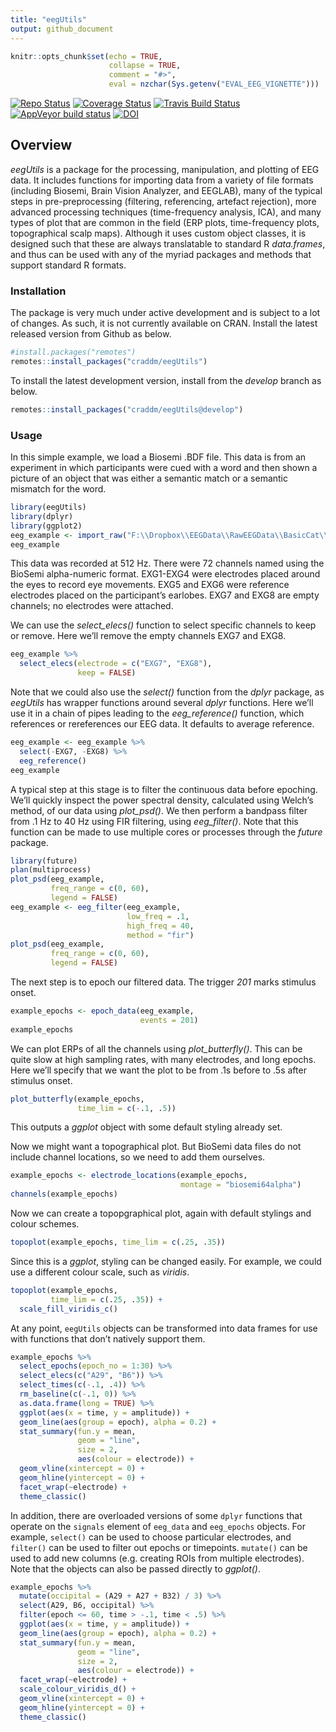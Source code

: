 ```yaml
---
title: "eegUtils"
output: github_document
---
```


```r
knitr::opts_chunk$set(echo = TRUE,
                      collapse = TRUE,
                      comment = "#>",
                      eval = nzchar(Sys.getenv("EVAL_EEG_VIGNETTE")))
```

[![Repo Status](http://www.repostatus.org/badges/latest/wip.svg)](http://www.repostatus.org/#wip)
[![Coverage Status](https://img.shields.io/codecov/c/github/craddm/eegUtils/master.svg)](https://codecov.io/github/craddm/eegUtils?branch=master) 
[![Travis Build Status](https://travis-ci.org/craddm/eegUtils.svg?branch=master)](https://travis-ci.org/craddm/eegUtils) 
[![AppVeyor build status](https://ci.appveyor.com/api/projects/status/github/craddm/eegUtils?branch=master&svg=true)](https://ci.appveyor.com/project/craddm/eegUtils)
[![DOI](https://zenodo.org/badge/85406871.svg)](https://zenodo.org/badge/latestdoi/85406871)

## Overview

*eegUtils* is a package for the processing, manipulation, and plotting of EEG data. It includes functions for importing data from a variety of file formats (including Biosemi, Brain Vision Analyzer, and EEGLAB), many of the typical steps in pre-preprocessing (filtering, referencing, artefact rejection), more advanced processing techniques (time-frequency analysis, ICA), and many types of plot that are common in the field (ERP plots, time-frequency plots, topographical scalp maps). Although it uses custom object classes, it is designed such that these are always translatable to standard R *data.frames*, and thus can be used with any of the myriad packages and methods that support standard R formats.

### Installation

The package is very much under active development and is subject to a lot of changes. As such, it is not currently available on CRAN. Install the latest released version from Github as below.

```r
#install.packages("remotes")
remotes::install_packages("craddm/eegUtils")
```

To install the latest development version, install from the *develop* branch as below.

```r
remotes::install_packages("craddm/eegUtils@develop")
```

### Usage

In this simple example, we load a Biosemi .BDF file. This data is from an experiment in which participants were cued with a word and then shown a picture of an object that was either a semantic match or a semantic mismatch for the word.

```r
library(eegUtils)
library(dplyr)
library(ggplot2)
eeg_example <- import_raw("F:\\Dropbox\\EEGData\\RawEEGData\\BasicCat\\S2B1.bdf")
eeg_example
```

This data was recorded at 512 Hz. There were 72 channels named using the BioSemi alpha-numeric format. EXG1-EXG4 were electrodes placed around the eyes to record eye movements. EXG5 and EXG6 were reference electrodes placed on the participant's earlobes. EXG7 and EXG8 are empty channels; no electrodes were attached.

We can use the *select_elecs()* function to select specific channels to keep or remove. Here we'll remove the empty channels EXG7 and EXG8.

```r
eeg_example %>%
  select_elecs(electrode = c("EXG7", "EXG8"),
               keep = FALSE)
```

Note that we could also use the *select()* function from the *dplyr* package, as *eegUtils* has wrapper functions around several *dplyr* functions. Here we'll use it in a chain of pipes leading to the *eeg_reference()* function, which references or rereferences our EEG data. It defaults to average reference.

```r
eeg_example <- eeg_example %>%
  select(-EXG7, -EXG8) %>%
  eeg_reference()
eeg_example
```

A typical step at this stage is to filter the continuous data before epoching. We'll quickly inspect the power spectral density, calculated using Welch's method, of our data using *plot_psd()*.
We then perform a bandpass filter from .1 Hz to 40 Hz using FIR filtering, using *eeg_filter()*. Note that this function can be made to use multiple cores or processes through the *future* package.

```r
library(future)
plan(multiprocess)
plot_psd(eeg_example, 
         freq_range = c(0, 60),
         legend = FALSE)
eeg_example <- eeg_filter(eeg_example,
                          low_freq = .1,
                          high_freq = 40,
                          method = "fir")
plot_psd(eeg_example, 
         freq_range = c(0, 60),
         legend = FALSE)
```

The next step is to epoch our filtered data. The trigger *201* marks stimulus onset.

```r
example_epochs <- epoch_data(eeg_example,
                             events = 201)
example_epochs
```

We can plot ERPs of all the channels using *plot_butterfly()*. This can be quite slow at high sampling rates, with many electrodes, and long epochs. Here we'll specify that we want the plot to be from .1s before to .5s after stimulus onset.

```r
plot_butterfly(example_epochs,
               time_lim = c(-.1, .5))
```
This outputs a *ggplot* object with some default styling already set. 

Now we might want a topographical plot. But BioSemi data files do not include channel locations, so we need to add them ourselves.

```r
example_epochs <- electrode_locations(example_epochs,
                                      montage = "biosemi64alpha")
channels(example_epochs)
```

Now we can create a topopgraphical plot, again with default stylings and colour schemes.

```r
topoplot(example_epochs, time_lim = c(.25, .35))
```

Since this is a *ggplot*, styling can be changed easily. For example, we could use a different colour scale, such as *viridis*.

```r
topoplot(example_epochs,
         time_lim = c(.25, .35)) +
  scale_fill_viridis_c()
```


At any point, `eegUtils` objects can be transformed into data frames for use with functions that don't natively support them.

```r
example_epochs %>%
  select_epochs(epoch_no = 1:30) %>%
  select_elecs(c("A29", "B6")) %>%
  select_times(c(-.1, .4)) %>%
  rm_baseline(c(-.1, 0)) %>%
  as.data.frame(long = TRUE) %>%
  ggplot(aes(x = time, y = amplitude)) +
  geom_line(aes(group = epoch), alpha = 0.2) + 
  stat_summary(fun.y = mean,
               geom = "line",
               size = 2,
               aes(colour = electrode)) + 
  geom_vline(xintercept = 0) +
  geom_hline(yintercept = 0) +
  facet_wrap(~electrode) + 
  theme_classic()
```

In addition, there are overloaded versions of some `dplyr` functions that operate on the `signals` element of `eeg_data` and `eeg_epochs` objects. For example, `select()` can be used to choose particular electrodes, and `filter()` can be used to filter out epochs or timepoints. `mutate()` can be used to add new columns (e.g. creating ROIs from multiple electrodes). Note that the objects can also be passed directly to *ggplot()*.

```r
example_epochs %>%
  mutate(occipital = (A29 + A27 + B32) / 3) %>%
  select(A29, B6, occipital) %>%
  filter(epoch <= 60, time > -.1, time < .5) %>%
  ggplot(aes(x = time, y = amplitude)) +
  geom_line(aes(group = epoch), alpha = 0.2) + 
  stat_summary(fun.y = mean,
               geom = "line",
               size = 2,
               aes(colour = electrode)) +
  facet_wrap(~electrode) + 
  scale_colour_viridis_d() +
  geom_vline(xintercept = 0) +
  geom_hline(yintercept = 0) +
  theme_classic()
```
